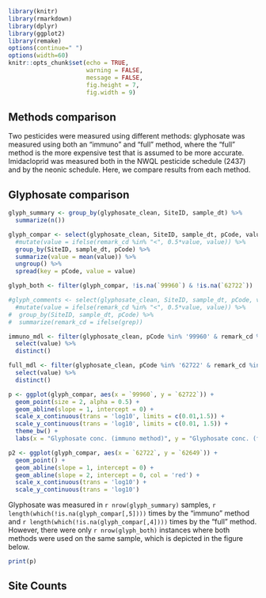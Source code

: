

```r
library(knitr)
library(rmarkdown)
library(dplyr)
library(ggplot2)
library(remake)
options(continue=" ")
options(width=60)
knitr::opts_chunk$set(echo = TRUE,
                      warning = FALSE,
                      message = FALSE,
                      fig.height = 7,
                      fig.width = 9)
```

## Methods comparison

Two pesticides were measured using different methods: glyphosate was measured using both an "immuno" and "full" method,
where the "full" method is the more expensive test that is assumed to be more accurate. Imidacloprid was measured both in the NWQL pesticide schedule (2437) and by the neonic schedule. Here, we compare results from each method. 

## Glyphosate comparison

```r
glyph_summary <- group_by(glyphosate_clean, SiteID, sample_dt) %>%
  summarize(n())

glyph_compar <- select(glyphosate_clean, SiteID, sample_dt, pCode, value, remark_cd) %>%
  #mutate(value = ifelse(remark_cd %in% "<", 0.5*value, value)) %>%
  group_by(SiteID, sample_dt, pCode) %>%
  summarize(value = mean(value)) %>%
  ungroup() %>%
  spread(key = pCode, value = value)

glyph_both <- filter(glyph_compar, !is.na(`99960`) & !is.na(`62722`))

#glyph_comments <- select(glyphosate_clean, SiteID, sample_dt, pCode, value, remark_cd) %>%
  #mutate(value = ifelse(remark_cd %in% "<", 0.5*value, value)) %>%
#  group_by(SiteID, sample_dt, pCode) %>%
#  summarize(remark_cd = ifelse(grep))

immuno_mdl <- filter(glyphosate_clean, pCode %in% '99960' & remark_cd %in% '<') %>%
  select(value) %>%
  distinct()

full_mdl <- filter(glyphosate_clean, pCode %in% '62722' & remark_cd %in% '<') %>%
  select(value) %>%
  distinct()

p <- ggplot(glyph_compar, aes(x = `99960`, y = `62722`)) +
  geom_point(size = 2, alpha = 0.5) +
  geom_abline(slope = 1, intercept = 0) +
  scale_x_continuous(trans = 'log10', limits = c(0.01,1.5)) +
  scale_y_continuous(trans = 'log10', limits = c(0.01, 1.5)) +
  theme_bw() +
  labs(x = "Glyphosate conc. (immuno method)", y = "Glyphosate conc. (full method)")

p2 <- ggplot(glyph_compar, aes(x = `62722`, y = `62649`)) +
  geom_point() + 
  geom_abline(slope = 1, intercept = 0) + 
  geom_abline(slope = 2, intercept = 0, col = 'red') + 
  scale_x_continuous(trans = 'log10') +
  scale_y_continuous(trans = 'log10')

```
Glyphosate was measured in `r nrow(glyph_summary)` samples, `r length(which(!is.na(glyph_compar[,5])))` times by the "immuno" method and `r length(which(!is.na(glyph_compar[,4])))` times by the "full" method. However, there were only `r nrow(glyph_both)` instances where both methods were used on the same sample, which is depicted in the figure below. 

```r
print(p)
```

## Site Counts

```r


```
